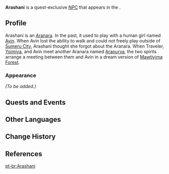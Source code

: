 {{Meta
<!-- Remove this template after adding the missing info -->
|missing_NPC_profile  = yes
}}
{{Character Infobox
|type             = Quest NPC
|group            = Aranara
|image            = NPC Arashani.png
|region           = Sumeru
|location         = Sumeru
}}
'''Arashani''' is a quest-exclusive [[NPC]] that appears in the {{Quest|Star-Pickers' Passage}}.
<!--
==Location==
{{subst:#tag:gallery|
NPC Location {{subst:PAGENAME}}.png{{subst:!}}{{subst:PAGENAME}}'s location
NPC Location {{subst:PAGENAME}} Context.png{{subst:!}}Additional context
|captionalign=center
}}
-->
==Profile==
Arashani is an [[Aranara]]. In the past, it used to play with a human girl named [[Avin]]. When Avin lost the ability to walk and could not freely play outside of [[Sumeru City]], Arashani thought she forgot about the Aranara. When Traveler, [[Yoimiya]], and Avin meet another Aranara named [[Arapurva]], the two spirits arrange a meeting between them and Avin in a dream version of [[Mawtiyima Forest]]. 

===Appearance===
<!--Keep appearance section short and concise. Limit to 2 paragraphs with 3-4 sentences each.-->
''(To be added.)''

==Quests and Events==
{{Quests and Events}}

==Other Languages==
{{Other Languages|default_hidden=1
|en      = Arashani
|zhs     = 兰莎妮
|zhs_rm  = Lánshānī
|zht     = 蘭莎妮
|zht_rm  = Lánshāní
|ja      = アランシャニ
|ja_rm   = Aranshani
|ko      = 아란샤니
|ko_rm   = 
|es      = Arashani
|fr      = Arashani
|ru      = Арашани
|th      = Arashani
|vi      = Arashani
|de      = Arashani
|id      = Arashani
|pt      = Arashani
|tr      = Arashani
|it      = Arashani
}}

==Change History==
{{Change History|3.7}}

==References==
{{Reflist}}

[[pt-br:Arashani]]